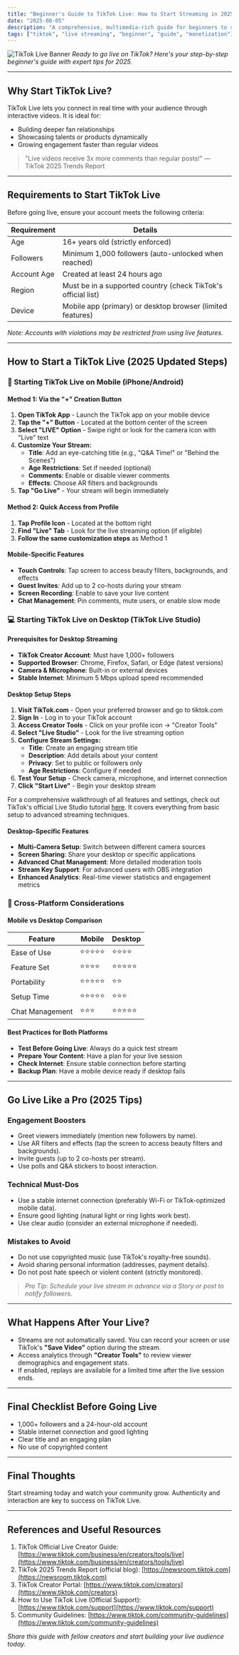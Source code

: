 ```yaml
---
title: "Beginner's Guide to TikTok Live: How to Start Streaming in 2025"
date: "2025-08-05"
description: "A comprehensive, multimedia-rich guide for beginners to start and thrive on TikTok Live. Includes requirements, setup, best practices, monetization, and safety tips."
tags: ["tiktok", "live streaming", "beginner", "guide", "monetization"]
---
```


![TikTok Live Banner](/static/images/tiktok-live-beginners-guide/Start-Your-TikTok-Live-Journey.jpeg)
*Ready to go live on TikTok? Here's your step-by-step beginner's guide with expert tips for 2025.*

---

## Why Start TikTok Live?

TikTok Live lets you connect in real time with your audience through interactive videos. It is ideal for:
- Building deeper fan relationships
- Showcasing talents or products dynamically
- Growing engagement faster than regular videos

> "Live videos receive 3x more comments than regular posts!" — TikTok 2025 Trends Report

---

## Requirements to Start TikTok Live

Before going live, ensure your account meets the following criteria:

| Requirement          | Details                                                                 |
|----------------------|-------------------------------------------------------------------------|
| Age                  | 16+ years old (strictly enforced)                                       |
| Followers            | Minimum 1,000 followers (auto-unlocked when reached)                    |
| Account Age          | Created at least 24 hours ago                                           |
| Region               | Must be in a supported country (check TikTok's official list)           |
| Device               | Mobile app (primary) or desktop browser (limited features)              |

*Note: Accounts with violations may be restricted from using live features.*

---

## How to Start a TikTok Live (2025 Updated Steps)

### 📱 Starting TikTok Live on Mobile (iPhone/Android)

#### Method 1: Via the "+" Creation Button

1. **Open TikTok App** - Launch the TikTok app on your mobile device
2. **Tap the "+" Button** - Located at the bottom center of the screen
3. **Select "LIVE" Option** - Swipe right or look for the camera icon with "Live" text
4. **Customize Your Stream:**
   - **Title**: Add an eye-catching title (e.g., "Q&A Time!" or "Behind the Scenes")
   - **Age Restrictions**: Set if needed (optional)
   - **Comments**: Enable or disable viewer comments
   - **Effects**: Choose AR filters and backgrounds
5. **Tap "Go Live"** - Your stream will begin immediately

#### Method 2: Quick Access from Profile

1. **Tap Profile Icon** - Located at the bottom right
2. **Find "Live" Tab** - Look for the live streaming option (if eligible)
3. **Follow the same customization steps** as Method 1

#### Mobile-Specific Features

- **Touch Controls**: Tap screen to access beauty filters, backgrounds, and effects
- **Guest Invites**: Add up to 2 co-hosts during your stream
- **Screen Recording**: Enable to save your live content
- **Chat Management**: Pin comments, mute users, or enable slow mode

### 💻 Starting TikTok Live on Desktop (TikTok Live Studio)

#### Prerequisites for Desktop Streaming

- **TikTok Creator Account**: Must have 1,000+ followers
- **Supported Browser**: Chrome, Firefox, Safari, or Edge (latest versions)
- **Camera & Microphone**: Built-in or external devices
- **Stable Internet**: Minimum 5 Mbps upload speed recommended

#### Desktop Setup Steps

1. **Visit TikTok.com** - Open your preferred browser and go to tiktok.com
2. **Sign In** - Log in to your TikTok account
3. **Access Creator Tools** - Click on your profile icon → "Creator Tools"
4. **Select "Live Studio"** - Look for the live streaming option
5. **Configure Stream Settings:**
   - **Title**: Create an engaging stream title
   - **Description**: Add details about your content
   - **Privacy**: Set to public or followers only
   - **Age Restrictions**: Configure if needed
6. **Test Your Setup** - Check camera, microphone, and internet connection
7. **Click "Start Live"** - Begin your desktop stream

For a comprehensive walkthrough of all features and settings, check out TikTok's official Live Studio tutorial [here](https://www.tiktok.com/live/studio/help). It covers everything from basic setup to advanced streaming techniques.

#### Desktop-Specific Features

- **Multi-Camera Setup**: Switch between different camera sources
- **Screen Sharing**: Share your desktop or specific applications
- **Advanced Chat Management**: More detailed moderation tools
- **Stream Key Support**: For advanced users with OBS integration
- **Enhanced Analytics**: Real-time viewer statistics and engagement metrics

### 🔄 Cross-Platform Considerations

#### Mobile vs Desktop Comparison

| Feature | Mobile | Desktop |
|---------|--------|---------|
| Ease of Use | ⭐⭐⭐⭐⭐ | ⭐⭐⭐⭐ |
| Feature Set | ⭐⭐⭐⭐ | ⭐⭐⭐⭐⭐ |
| Portability | ⭐⭐⭐⭐⭐ | ⭐⭐ |
| Setup Time | ⭐⭐⭐⭐⭐ | ⭐⭐⭐ |
| Chat Management | ⭐⭐⭐ | ⭐⭐⭐⭐⭐ |

#### Best Practices for Both Platforms

- **Test Before Going Live**: Always do a quick test stream
- **Prepare Your Content**: Have a plan for your live session
- **Check Internet**: Ensure stable connection before starting
- **Backup Plan**: Have a mobile device ready if desktop fails

---

## Go Live Like a Pro (2025 Tips)

### Engagement Boosters

- Greet viewers immediately (mention new followers by name).
- Use AR filters and effects (tap the screen to access beauty filters and backgrounds).
- Invite guests (up to 2 co-hosts per stream).
- Use polls and Q&A stickers to boost interaction.

### Technical Must-Dos

- Use a stable internet connection (preferably Wi-Fi or TikTok-optimized mobile data).
- Ensure good lighting (natural light or ring lights work best).
- Use clear audio (consider an external microphone if needed).

### Mistakes to Avoid

- Do not use copyrighted music (use TikTok's royalty-free sounds).
- Avoid sharing personal information (addresses, payment details).
- Do not post hate speech or violent content (strictly monitored).

> *Pro Tip: Schedule your live stream in advance via a Story or post to notify followers.*

---

## What Happens After Your Live?

- Streams are not automatically saved. You can record your screen or use TikTok's **"Save Video"** option during the stream.
- Access analytics through **"Creator Tools"** to review viewer demographics and engagement stats.
- If enabled, replays are available for a limited time after the live session ends.

---

## Final Checklist Before Going Live

- 1,000+ followers and a 24-hour-old account
- Stable internet connection and good lighting
- Clear title and an engaging plan
- No use of copyrighted content

---

## Final Thoughts

Start streaming today and watch your community grow. Authenticity and interaction are key to success on TikTok Live.

---

## References and Useful Resources

1. TikTok Official Live Creator Guide: [https://www.tiktok.com/business/en/creators/tools/live](https://www.tiktok.com/business/en/creators/tools/live)
2. TikTok 2025 Trends Report (official blog): [https://newsroom.tiktok.com](https://newsroom.tiktok.com)
3. TikTok Creator Portal: [https://www.tiktok.com/creators](https://www.tiktok.com/creators)
4. How to Use TikTok Live (Official Support): [https://www.tiktok.com/support](https://www.tiktok.com/support)
5. Community Guidelines: [https://www.tiktok.com/community-guidelines](https://www.tiktok.com/community-guidelines)

*Share this guide with fellow creators and start building your live audience today.*
